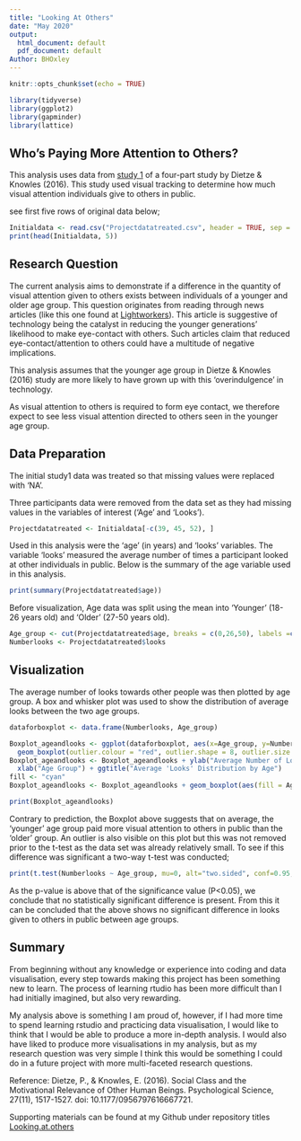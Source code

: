 ```yaml
---
title: "Looking At Others"
date: "May 2020"
output:
  html_document: default
  pdf_document: default
Author: BHOxley
---
```


```r
knitr::opts_chunk$set(echo = TRUE)

library(tidyverse)
library(ggplot2)
library(gapminder)
library(lattice) 
```

## Who's Paying More Attention to Others? 

This analysis uses data from [study 1](https://journals-sagepub-com.sheffield.idm.oclc.org/doi/full/10.1177/0956797616667721) of a four-part study by Dietze & Knowles (2016). This study used visual tracking to determine how much visual attention individuals give to others in public. 

see first five rows of original data below;

```r
Initialdata <- read.csv("Projectdatatreated.csv", header = TRUE, sep = ",", na.strings = NA)
print(head(Initialdata, 5))
```

## Research Question

The current analysis aims to demonstrate if a difference in the quantity of visual attention given to others exists between individuals of a younger and older age group. This question originates from reading through news articles (like this one found at [Lightworkers](https://www.lightworkers.com/how-our-technology-is-killing-eye-contact/)). This article is suggestive of technology being the catalyst in reducing the younger generations’ likelihood to make eye-contact with others. Such articles claim that reduced eye-contact/attention to others could have a multitude of negative implications. 

This analysis assumes that the younger age group in Dietze & Knowles (2016) study are more likely to have grown up with this 'overindulgence' in technology. 

As visual attention to others is required to form eye contact, we therefore expect to see less visual attention directed to others seen in the younger age group.

## Data Preparation
The initial study1 data was treated so that missing values were replaced with 'NA'.

Three participants data were removed from the data set as they had missing values in the variables of interest ('Age' and 'Looks').

```r

Projectdatatreated <- Initialdata[-c(39, 45, 52), ]
```

Used in this analysis were the 'age' (in years) and 'looks' variables. The variable 'looks' measured the average number of times a participant looked at other individuals in public. Below is the summary of the age variable used in this analysis.

```r

print(summary(Projectdatatreated$age))

```

Before visualization, Age data was split using the mean into 'Younger' (18-26 years old) and 'Older' (27-50 years old).

```r
Age_group <- cut(Projectdatatreated$age, breaks = c(0,26,50), labels =c("Younger", "Older") )
Numberlooks <- Projectdatatreated$looks
```

## Visualization

The average number of looks towards other people was then plotted by age group. A box and whisker plot was used to show the distribution of average looks between the two age groups.

```r

dataforboxplot <- data.frame(Numberlooks, Age_group)

Boxplot_ageandlooks <- ggplot(dataforboxplot, aes(x=Age_group, y=Numberlooks)) + 
  geom_boxplot(outlier.colour = "red", outlier.shape = 8, outlier.size = 3)
Boxplot_ageandlooks <- Boxplot_ageandlooks + ylab("Average Number of Looks") + 
  xlab("Age Group") + ggtitle("Average 'Looks' Distribution by Age")
fill <- "cyan"
Boxplot_ageandlooks <- Boxplot_ageandlooks + geom_boxplot(aes(fill = Age_group))

print(Boxplot_ageandlooks)
```

Contrary to prediction, the Boxplot above suggests that on average, the 'younger' age group paid more visual attention to others in public than the 'older' group. An outlier is also visible on this plot but this was not removed prior to the t-test as the data set was already relatively small.
To see if this difference was significant a two-way t-test was conducted;

```r

print(t.test(Numberlooks ~ Age_group, mu=0, alt="two.sided", conf=0.95, var.eq=F, paired=F)) 
```

As the p-value is above that of the significance value (P<0.05), we conclude that no statistically significant difference is present. From this it can be concluded that the above shows no significant difference in looks given to others in public between age groups. 

## Summary 
From beginning without any knowledge or experience into coding and data visualisation, every step towards making this project has been something new to learn. The process of learning rtudio has been more difficult than I had initially imagined, but also very rewarding. 

My analysis above is something I am proud of, however, if I had more time to spend learning rstudio and practicing data visualisation, I would like to think that I would be able to produce a more in-depth analysis. I would also have liked to produce more visualisations in my analysis, but as my research question was very simple I think this would be something I could do in a future project with more multi-faceted research questions. 

Reference:
Dietze, P., & Knowles, E. (2016). Social Class and the Motivational Relevance of Other Human Beings. Psychological Science, 27(11), 1517-1527. doi: 10.1177/0956797616667721. 

Supporting materials can be found at my Github under repository titles [Looking.at.others](https://github.com/BessieO/Looking.At.Others)